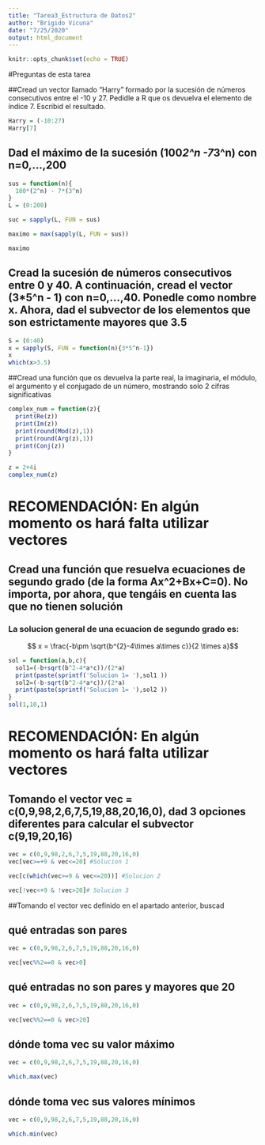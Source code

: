 ```yaml
---
title: "Tarea3_Estructura de Datos2"
author: "Brigido Vicuna"
date: "7/25/2020"
output: html_document
---
```


```r
knitr::opts_chunk$set(echo = TRUE)
```

#Preguntas de esta tarea

##Cread un vector llamado "Harry" formado por la sucesión de números consecutivos entre el -10 y 27. Pedidle a R que os devuelva el elemento de índice 7. Escribid el resultado.

```r
Harry = (-10:27)
Harry[7]
```


## Dad el máximo de la sucesión (100*2^n -7*3^n) con n=0,...,200

```r
sus = function(n){
  100*(2^n) - 7*(3^n)
}
L = (0:200)

suc = sapply(L, FUN = sus)

maximo = max(sapply(L, FUN = sus))

maximo
```


## Cread la sucesión de números consecutivos entre 0 y 40. A continuación, cread el vector (3*5^n - 1) con n=0,...,40. Ponedle como nombre x. Ahora, dad el subvector de los elementos que son estrictamente mayores que 3.5

```r
S = (0:40)
x = sapply(S, FUN = function(n){3*5^n-1})
x
which(x>3.5)
```


##Cread una función que os devuelva la parte real, la imaginaria, el módulo, el argumento y el conjugado de un número, mostrando solo 2 cifras significativas

```r
complex_num = function(z){
  print(Re(z))
  print(Im(z)) 
  print(round(Mod(z),1))
  print(round(Arg(z),1))
  print(Conj(z))
}

z = 2+4i
complex_num(z)

```
# RECOMENDACIÓN: En algún momento os hará falta utilizar vectores

## Cread una función que resuelva ecuaciones de segundo grado (de la forma Ax^2+Bx+C=0). No importa, por ahora, que tengáis en cuenta las que no tienen solución

### La solucion general de una ecuacion de segundo grado es:

$$ x  = \frac{-b\pm \sqrt{b^{2}-4\times a\times c}}{2 \times a}$$

```r
sol = function(a,b,c){
  sol1=(-b+sqrt(b^2-4*a*c))/(2*a)
  print(paste(sprintf('Solucion 1= '),sol1 ))
  sol2=(-b-sqrt(b^2-4*a*c))/(2*a)
  print(paste(sprintf('Solucion 1= '),sol2 ))
}
sol(1,10,1)
```


# RECOMENDACIÓN: En algún momento os hará falta utilizar vectores

## Tomando el vector vec = c(0,9,98,2,6,7,5,19,88,20,16,0), dad 3 opciones diferentes para calcular el subvector c(9,19,20,16)

```r
vec = c(0,9,98,2,6,7,5,19,88,20,16,0)
vec[vec>=+9 & vec<=20] #Solucion 1

vec[c(which(vec>=9 & vec<=20))] #Solucion 2

vec[!vec<+9 & !vec>20]# Solucion 3
```


##Tomando el vector vec definido en el apartado anterior, buscad

## qué entradas son pares

```r
vec = c(0,9,98,2,6,7,5,19,88,20,16,0)

vec[vec%%2==0 & vec>0]
```


## qué entradas no son pares y mayores que 20

```r
vec = c(0,9,98,2,6,7,5,19,88,20,16,0)

vec[vec%%2==0 & vec>20]
```


## dónde toma vec su valor máximo

```r
vec = c(0,9,98,2,6,7,5,19,88,20,16,0)

which.max(vec)
```


## dónde toma vec sus valores mínimos

```r
vec = c(0,9,98,2,6,7,5,19,88,20,16,0)

which.min(vec)
```

